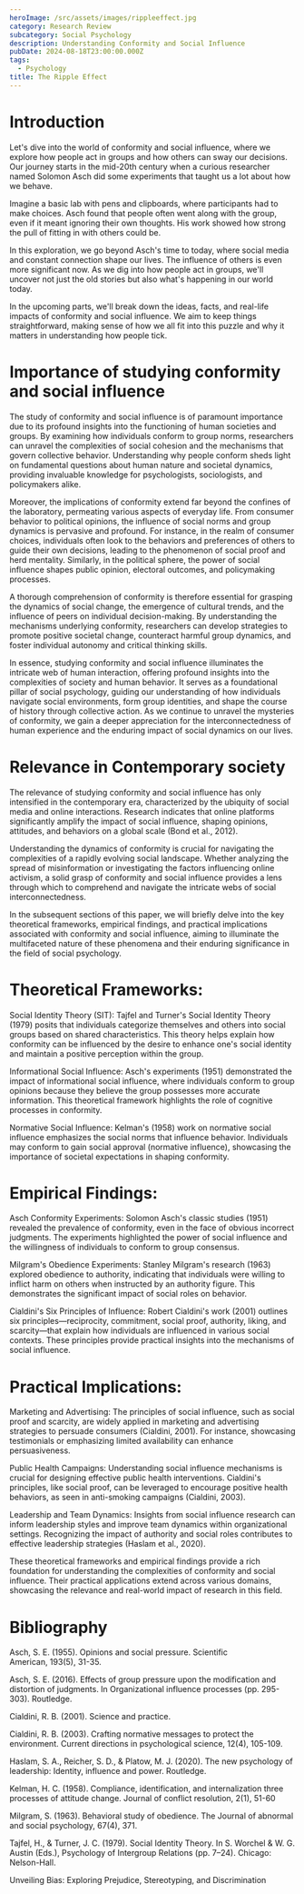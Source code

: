 ```yaml
---
heroImage: /src/assets/images/rippleeffect.jpg
category: Research Review
subcategory: Social Psychology
description: Understanding Conformity and Social Influence
pubDate: 2024-08-18T23:00:00.000Z
tags:
  - Psychology
title: The Ripple Effect
---
```


# Introduction

Let's dive into the world of conformity and social influence, where we explore how people act in groups and how others can sway our decisions. Our journey starts in the mid-20th century when a curious researcher named Solomon Asch did some experiments that taught us a lot about how we behave.

Imagine a basic lab with pens and clipboards, where participants had to make choices. Asch found that people often went along with the group, even if it meant ignoring their own thoughts. His work showed how strong the pull of fitting in with others could be.

In this exploration, we go beyond Asch's time to today, where social media and constant connection shape our lives. The influence of others is even more significant now. As we dig into how people act in groups, we'll uncover not just the old stories but also what's happening in our world today.

In the upcoming parts, we'll break down the ideas, facts, and real-life impacts of conformity and social influence. We aim to keep things straightforward, making sense of how we all fit into this puzzle and why it matters in understanding how people tick.

# Importance of studying conformity and social influence

The study of conformity and social influence is of paramount importance due to its profound insights into the functioning of human societies and groups. By examining how individuals conform to group norms, researchers can unravel the complexities of social cohesion and the mechanisms that govern collective behavior. Understanding why people conform sheds light on fundamental questions about human nature and societal dynamics, providing invaluable knowledge for psychologists, sociologists, and policymakers alike.

Moreover, the implications of conformity extend far beyond the confines of the laboratory, permeating various aspects of everyday life. From consumer behavior to political opinions, the influence of social norms and group dynamics is pervasive and profound. For instance, in the realm of consumer choices, individuals often look to the behaviors and preferences of others to guide their own decisions, leading to the phenomenon of social proof and herd mentality. Similarly, in the political sphere, the power of social influence shapes public opinion, electoral outcomes, and policymaking processes.

A thorough comprehension of conformity is therefore essential for grasping the dynamics of social change, the emergence of cultural trends, and the influence of peers on individual decision-making. By understanding the mechanisms underlying conformity, researchers can develop strategies to promote positive societal change, counteract harmful group dynamics, and foster individual autonomy and critical thinking skills.

In essence, studying conformity and social influence illuminates the intricate web of human interaction, offering profound insights into the complexities of society and human behavior. It serves as a foundational pillar of social psychology, guiding our understanding of how individuals navigate social environments, form group identities, and shape the course of history through collective action. As we continue to unravel the mysteries of conformity, we gain a deeper appreciation for the interconnectedness of human experience and the enduring impact of social dynamics on our lives.

# Relevance in Contemporary society 

The relevance of studying conformity and social influence has only intensified in the contemporary era, characterized by the ubiquity of social media and online interactions. Research indicates that online platforms significantly amplify the impact of social influence, shaping opinions, attitudes, and behaviors on a global scale (Bond et al., 2012).

Understanding the dynamics of conformity is crucial for navigating the complexities of a rapidly evolving social landscape. Whether analyzing the spread of misinformation or investigating the factors influencing online activism, a solid grasp of conformity and social influence provides a lens through which to comprehend and navigate the intricate webs of social interconnectedness.

In the subsequent sections of this paper, we will briefly delve into the key theoretical frameworks, empirical findings, and practical implications associated with conformity and social influence, aiming to illuminate the multifaceted nature of these phenomena and their enduring significance in the field of social psychology.

# Theoretical Frameworks:

Social Identity Theory (SIT): Tajfel and Turner's Social Identity Theory (1979) posits that individuals categorize themselves and others into social groups based on shared characteristics. This theory helps explain how conformity can be influenced by the desire to enhance one's social identity and maintain a positive perception within the group.

Informational Social Influence: Asch's experiments (1951) demonstrated the impact of informational social influence, where individuals conform to group opinions because they believe the group possesses more accurate information. This theoretical framework highlights the role of cognitive processes in conformity.

Normative Social Influence: Kelman's (1958) work on normative social influence emphasizes the social norms that influence behavior. Individuals may conform to gain social approval (normative influence), showcasing the importance of societal expectations in shaping conformity.

# Empirical Findings:

Asch Conformity Experiments: Solomon Asch's classic studies (1951) revealed the prevalence of conformity, even in the face of obvious incorrect judgments. The experiments highlighted the power of social influence and the willingness of individuals to conform to group consensus.

Milgram's Obedience Experiments: Stanley Milgram's research (1963) explored obedience to authority, indicating that individuals were willing to inflict harm on others when instructed by an authority figure. This demonstrates the significant impact of social roles on behavior.

Cialdini's Six Principles of Influence: Robert Cialdini's work (2001) outlines six principles—reciprocity, commitment, social proof, authority, liking, and scarcity—that explain how individuals are influenced in various social contexts. These principles provide practical insights into the mechanisms of social influence.

#

# Practical Implications:

Marketing and Advertising: The principles of social influence, such as social proof and scarcity, are widely applied in marketing and advertising strategies to persuade consumers (Cialdini, 2001). For instance, showcasing testimonials or emphasizing limited availability can enhance persuasiveness.

Public Health Campaigns: Understanding social influence mechanisms is crucial for designing effective public health interventions. Cialdini's principles, like social proof, can be leveraged to encourage positive health behaviors, as seen in anti-smoking campaigns (Cialdini, 2003).

Leadership and Team Dynamics: Insights from social influence research can inform leadership styles and improve team dynamics within organizational settings. Recognizing the impact of authority and social roles contributes to effective leadership strategies (Haslam et al., 2020).

These theoretical frameworks and empirical findings provide a rich foundation for understanding the complexities of conformity and social influence. Their practical applications extend across various domains, showcasing the relevance and real-world impact of research in this field.

# Bibliography

Asch, S. E. (1955). Opinions and social pressure. Scientific American, 193(5), 31-35.

Asch, S. E. (2016). Effects of group pressure upon the modification and distortion of judgments. In Organizational influence processes (pp. 295-303). Routledge.

Cialdini, R. B. (2001). Science and practice.

Cialdini, R. B. (2003). Crafting normative messages to protect the environment. Current directions in psychological science, 12(4), 105-109.

Haslam, S. A., Reicher, S. D., & Platow, M. J. (2020). The new psychology of leadership: Identity, influence and power. Routledge.

Kelman, H. C. (1958). Compliance, identification, and internalization three processes of attitude change. Journal of conflict resolution, 2(1), 51-60

Milgram, S. (1963). Behavioral study of obedience. The Journal of abnormal and social psychology, 67(4), 371.

Tajfel, H., & Turner, J. C. (1979). Social Identity Theory. In S. Worchel & W. G. Austin (Eds.), Psychology of Intergroup Relations (pp. 7–24). Chicago: Nelson-Hall.

Unveiling Bias: Exploring Prejudice, Stereotyping, and Discrimination
